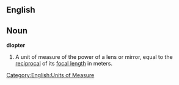 == English ==
== Noun ==
'''diopter'''

# A unit of measure of the power of a lens or mirror, equal to the [[reciprocal]] of its [[focal length]] in meters.

[[Category:English:Units of Measure]]